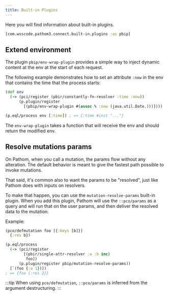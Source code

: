 ```yaml
---
title: Built-in Plugins
---
```


Here you will find information about built-in plugins.

```clojure
[com.wsscode.pathom3.connect.built-in.plugins :as pbip]
```

## Extend environment

The plugin `pbip/env-wrap-plugin` provides a simple way to inject dynamic content
at the env at the start of each request.

The following example demonstrates how to set an attribute `:now` in the env that
contains the time that the process starts:

```clojure
(def env
  (-> (pci/register (pbir/constantly-fn-resolver :time :now))
      (p.plugin/register
        [(pbip/env-wrap-plugin #(assoc % :now (java.util.Date.)))])))

(p.eql/process env [:time]) ; => {:time #inst "..."}
```

The `env-wrap-plugin` takes a function that will receive the env and should return
the modified env.

## Resolve mutations params

On Pathom, when you call a mutation, the params flow without any alteration. The default
behavior is meant to give the fastest path possible to invoke mutations.

That said, it's common also to want the params to be "resolved", just like Pathom does
with inputs on resolvers.

To make that happen, you can use the `mutation-resolve-params` built-in plugin. When
you add this plugin, Pathom will use the `::pco/params` as a query and will run that
on the user params, and then deliver the resolved data to the mutation.

Example:

```clojure
(pco/defmutation foo [{:keys [b]}]
  {:res b})

(p.eql/process
  (-> (pci/register
        [(pbir/single-attr-resolver :a :b inc)
         foo])
      (p.plugin/register pbip/mutation-resolve-params))
  [`(foo {:a 1})])
; => {foo {:res 2}}
```

:::tip
When using `pco/defmutation`, `::pco/params` is inferred from the argument destructuring.
:::
